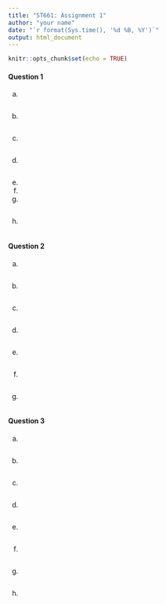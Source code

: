 ```yaml
---
title: "ST661: Assignment 1"
author: "your name"
date: "`r format(Sys.time(), '%d %B, %Y')`"
output: html_document
---
```


```r
knitr::opts_chunk$set(echo = TRUE)
```

#### Question 1
a.
```r

```
b.
```r

```
c.
```r

```

d.
```r

```

e.


f.


g.
```r

```
h.
```r

```


#### Question 2
a.
```r

```
b.
```r

```
c.
```r

```

d.
```r

```

e.
```r

```


f.
```r

```

g.
```r

```



#### Question 3
a.
```r

```
b.
```r

```
c.
```r

```

d.
```r

```

e.
```r

```


f.
```r

```

g.
```r

```

h.
```r

```
